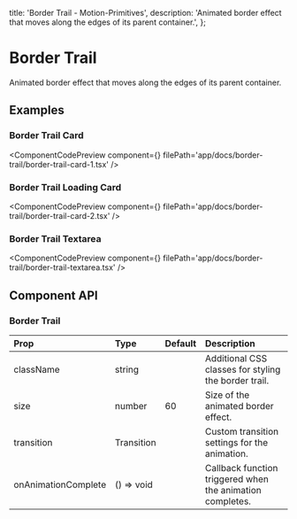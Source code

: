   title: 'Border Trail - Motion-Primitives',
  description:
    'Animated border effect that moves along the edges of its parent container.',
};


# Border Trail

Animated border effect that moves along the edges of its parent container.

## Examples

### Border Trail Card

<ComponentCodePreview
  component={<BorderTrailCard1 />}
  filePath='app/docs/border-trail/border-trail-card-1.tsx'
/>

### Border Trail Loading Card

<ComponentCodePreview
  component={<BorderTrailCard2 />}
  filePath='app/docs/border-trail/border-trail-card-2.tsx'
/>

### Border Trail Textarea

<ComponentCodePreview
  component={<BorderTrailTextarea />}
  filePath='app/docs/border-trail/border-trail-textarea.tsx'
/>



## Component API

### Border Trail

| Prop                | Type       | Default | Description                                               |
| :------------------ | :--------- | :------ | :-------------------------------------------------------- |
| className           | string     |         | Additional CSS classes for styling the border trail.      |
| size                | number     | 60      | Size of the animated border effect.                       |
| transition          | Transition |         | Custom transition settings for the animation.             |
| onAnimationComplete | () => void |         | Callback function triggered when the animation completes. |
